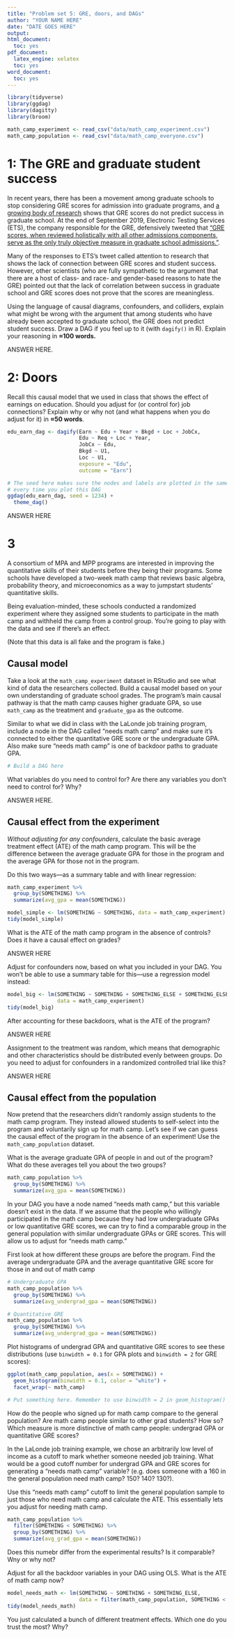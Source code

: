 ```yaml
---
title: "Problem set 5: GRE, doors, and DAGs"
author: "YOUR NAME HERE"
date: "DATE GOES HERE"
output: 
html_document: 
  toc: yes
pdf_document: 
  latex_engine: xelatex
  toc: yes
word_document: 
  toc: yes
---
```


```r
library(tidyverse)
library(ggdag)
library(dagitty)
library(broom)

math_camp_experiment <- read_csv("data/math_camp_experiment.csv")
math_camp_population <- read_csv("data/math_camp_everyone.csv")
```

# 1: The GRE and graduate student success

In recent years, there has been a movement among graduate schools to stop considering GRE scores for admission into graduate programs, and [a growing body of research](https://www.theatlantic.com/education/archive/2016/03/the-problem-with-the-gre/471633/) shows that GRE scores do not predict success in graduate school. At the end of September 2019, Electronic Testing Services (ETS), the company responsible for the GRE, defensively tweeted that ["GRE scores, when reviewed holistically with all other admissions components, serve as the only truly objective measure in graduate school admissions."](https://twitter.com/ETSInsights/status/1176516430520561664). 

Many of the responses to ETS's tweet called attention to research that shows the lack of connection between GRE scores and student success. However, other scientists (who are fully sympathetic to the argument that there are a host of class- and race- and gender-based reasons to hate the GRE) pointed out that the lack of correlation between success in graduate school and GRE scores does not prove that the scores are meaningless.

Using the language of causal diagrams, confounders, and colliders, explain what might be wrong with the argument that among students who have already been accepted to graduate school, the GRE does not predict student success. Draw a DAG if you feel up to it (with `dagify()` in R). Explain your reasoning in **≈100 words.**

ANSWER HERE.


# 2: Doors

Recall this causal model that we used in class that shows the effect of earnings on education. Should you adjust for (or control for) job connections? Explain why or why not (and what happens when you do adjust for it) in **≈50 words**.

```r
edu_earn_dag <- dagify(Earn ~ Edu + Year + Bkgd + Loc + JobCx,
                       Edu ~ Req + Loc + Year,
                       JobCx ~ Edu,
                       Bkgd ~ U1,
                       Loc ~ U1,
                       exposure = "Edu",
                       outcome = "Earn")

# The seed here makes sure the nodes and labels are plotted in the same place
# every time you plot this DAG
ggdag(edu_earn_dag, seed = 1234) +
  theme_dag()
```

ANSWER HERE


# 3

A consortium of MPA and MPP programs are interested in improving the quantitative skills of their students before they being their programs. Some schools have developed a two-week math camp that reviews basic algebra, probability theory, and microeconomics as a way to jumpstart students' quantitative skills.

Being evaluation-minded, these schools conducted a randomized experiment where they assigned some students to participate in the math camp and withheld the camp from a control group. You're going to play with the data and see if there's an effect.

(Note that this data is all fake and the program is fake.)

## Causal model

Take a look at the `math_camp_experiment` dataset in RStudio and see what kind of data the researchers collected. Build a causal model based on your own understanding of graduate school grades. The program's main causal pathway is that the math camp causes higher graduate GPA, so use `math_camp` as the treatment and `graduate_gpa` as the outcome. 

Similar to what we did in class with the LaLonde job training program, include a node in the DAG called "needs math camp" and make sure it's connected to either the quantitative GRE score or the undergraduate GPA. Also make sure "needs math camp" is one of backdoor paths to graduate GPA.

```r
# Build a DAG here
```

What variables do you need to control for? Are there any variables you don't need to control for? Why?

ANSWER HERE.

## Causal effect from the experiment

*Without adjusting for any confounders*, calculate the basic average treatment effect (ATE) of the math camp program. This will be the difference between the average graduate GPA for those in the program and the average GPA for those not in the program.

Do this two ways—as a summary table and with linear regression:

```r
math_camp_experiment %>% 
  group_by(SOMETHING) %>% 
  summarize(avg_gpa = mean(SOMETHING))
```

```r
model_simple <- lm(SOMETHING ~ SOMETHING, data = math_camp_experiment)
tidy(model_simple)
```

What is the ATE of the math camp program in the absence of controls? Does it have a causal effect on grades?

ANSWER HERE

Adjust for confounders now, based on what you included in your DAG. You won't be able to use a summary table for this—use a regression model instead:

```r
model_big <- lm(SOMETHING ~ SOMETHING + SOMETHING_ELSE + SOMETHING_ELSE_AGAIN, 
                data = math_camp_experiment)
tidy(model_big)
```

After accounting for these backdoors, what is the ATE of the program? 

ANSWER HERE

Assignment to the treatment was random, which means that demographic and other characteristics should be distributed evenly between groups. Do you need to adjust for confounders in a randomized controlled trial like this?

ANSWER HERE

## Causal effect from the population

Now pretend that the researchers didn't randomly assign students to the math camp program. They instead allowed students to self-select into the program and voluntarily sign up for math camp. Let's see if we can guess the causal effect of the program in the absence of an experiment! Use the `math_camp_population` dataset.

What is the average graduate GPA of people in and out of the program? What do these averages tell you about the two groups?

```r
math_camp_population %>% 
  group_by(SOMETHING) %>% 
  summarize(avg_gpa = mean(SOMETHING))
```

In your DAG you have a node named "needs math camp," but this variable doesn't exist in the data. If we assume that the people who willingly participated in the math camp because they had low undergraduate GPAs or low quantitative GRE scores, we can try to find a comparable group in the general population with similar undergraduate GPAs or GRE scores. This will allow us to adjust for "needs math camp."

First look at how different these groups are before the program. Find the average undergraduate GPA and the average quantitative GRE score for those in and out of math camp

```r
# Undergraduate GPA
math_camp_population %>% 
  group_by(SOMETHING) %>% 
  summarize(avg_undergrad_gpa = mean(SOMETHING))
```

```r
# Quantitative GRE
math_camp_population %>% 
  group_by(SOMETHING) %>% 
  summarize(avg_undergrad_gpa = mean(SOMETHING))
```

Plot histograms of undergrad GPA and quantitative GRE scores to see these distributions (use `binwidth = 0.1` for GPA plots and `binwidth = 2` for GRE scores):

```r
ggplot(math_camp_population, aes(x = SOMETHING)) +
  geom_histogram(binwidth = 0.1, color = "white") +
  facet_wrap(~ math_camp)
```

```r
# Put something here. Remember to use binwidth = 2 in geom_histogram()
```

How do the people who signed up for math camp compare to the general population? Are math camp people similar to other grad students? How so? Which measure is more distinctive of math camp people: undergrad GPA or quantitative GRE scores?

In the LaLonde job training example, we chose an arbitrarily low level of income as a cutoff to mark whether someone needed job training. What would be a good cutoff number for undergrad GPA and GRE scores for generating a "needs math camp" variable? (e.g. does someone with a 160 in the general population need math camp? 150? 140? 130?). 

Use this "needs math camp" cutoff to limit the general population sample to just those who need math camp and calculate the ATE. This essentially lets you adjust for needing math camp.

```r
math_camp_population %>% 
  filter(SOMETHING < SOMETHING) %>% 
  group_by(SOMETHING) %>% 
  summarize(avg_grad_gpa = mean(SOMETHING))
```

Does this numebr differ from the experimental results? Is it comparable? Wny or why not?

Adjust for all the backdoor variables in your DAG using OLS. What is the ATE of math camp now?

```r
model_needs_math <- lm(SOMETHING ~ SOMETHING + SOMETHING_ELSE,
                       data = filter(math_camp_population, SOMETHING < SOMETHING))
tidy(model_needs_math)
```

You just calculated a bunch of different treatment effects. Which one do you trust the most? Why?
